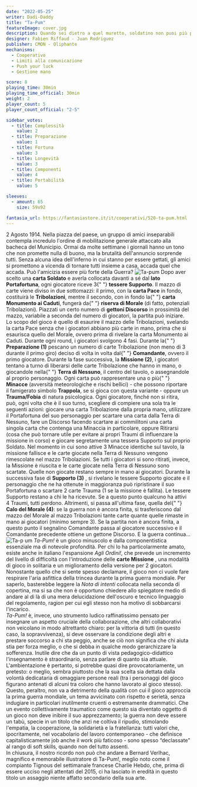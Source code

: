 ```yaml
---
date: "2022-05-25"
writer: Dadi-Daddy
title: "Ta-Pum"
featureImage: cover.jpg
description: Quando sei dietro a quel muretto, soldatino non puoi più parlar! Ta pum, ta pum, ta pum, ta pum...
designer: Fabien Riffaud - Juan Rodriguez
publisher: CMON - Oliphante
mechanisms:
  - Cooperativo
  - Limiti alla comunicazione
  - Push your luck
  - Gestione mano

score: 8
playing_time: 30min
playing_time_official: 30min
weight: 2
player_count: 5
player_count_official: "2-5"

sidebar_votes:
  - title: Complessità
    value: 2
  - title: Preparazione
    value: 1
  - title: Fortuna
    value: 3
  - title: Longevità
    value: 3
  - title: Componenti
    value: 4
  - title: Portabilità
    value: 5

sleeves:
  - amount: 65
    size: 59x92

fantasia_url: https://fantasiastore.it/it/cooperativi/520-ta-pum.html
---
```


<Setting>
  2 Agosto 1914. Nella piazza del paese, un gruppo di amici inseparabili
  contempla incredulo l'ordine di mobilitazione generale attaccato alla bacheca
  del Municipio. Ormai da molte settimane i giornali hanno un tono che non
  promette nulla di buono, ma la brutalità dell'annuncio sorprende tutti. Senza
  alcuna idea dell'inferno in cui stanno per essere gettati, gli amici si
  promettono a vicenda di tornare tutti insieme a casa, accada quel che accada.
  Può l'amicizia essere più forte della Guerra?
</Setting>

<img src="./game1.jpg" alt="Ta-pum" />

<Rules>
  Dopo aver scelto una <strong>carta Soldato</strong> e averla collocata davanti
  a sé dal <strong>lato Portafortuna</strong>, ogni giocatore riceve 3{" "}
  <strong>tessere Supporto</strong>. Il mazzo di carte viene diviso in due
  sottomazzi: il primo, con la <strong>carta Pace</strong> in fondo, costituirà
  le <strong>Tribolazioni</strong>, mentre il secondo, con in fondo la{" "}
  <strong>carta Monumento ai Caduti</strong>, fungerà da{" "}
  <strong>riserva di Morale</strong> (di fatto, potenziali Tribolazioni).
  Piazzati un certo numero di <strong>gettoni Discorso</strong> in prossimità
  del mazzo, variabile a seconda del numero di giocatori, la partita può
  iniziare.
  <br />
  Lo scopo del gioco è quello di esaurire il mazzo delle Tribolazioni, svelando
  la carta Pace senza che i giocatori abbiano più carte in mano, prima che si
  esaurisca quello del Morale, ovvero prima di rivelare la carta Monumento ai
  Caduti. Durante ogni round, i giocatori svolgono 4 fasi. Durante la{" "}
  <strong>Preparazione (1)</strong> pescano un numero di carte Tribolazione (non
  meno di 3 durante il primo giro) deciso di volta in volta dal{" "}
  <strong>Comandante</strong>, ovvero il primo giocatore. Durante la fase
  successiva, la <strong>Missione (2)</strong>, i giocatori tentano a turno di
  liberarsi delle carte Tribolazione che hanno in mano, o giocandole nella{" "}
  <strong>Terra di Nessuno</strong>, il centro del tavolo, o assegnandole al
  proprio personaggio. Ogni carta può rappresentare una o più{" "}
  <strong>Minacce</strong> (avversità meteorologiche e rischi bellici) - che
  possono riportare il famigerato simbolo <strong>Trappola</strong>, se si gioca
  con questa variante - oppure un <strong>Trauma/Fobia</strong> di natura
  psicologica. Ogni giocatore, finché non si ritira, può, ogni volta che è il
  suo turno, scegliere di compiere una sola tra le seguenti azioni: giocare una
  carta Tribolazione dalla propria mano, utilizzare il Portafortuna del suo
  personaggio per scartare una carta dalla Terra di Nessuno, fare un Discorso
  facendo scartare ai commilitoni una carta singola carta che contenga una
  Minaccia in particolare, oppure Ritirarsi (cosa che può tornare utile per
  evitare ai propri Traumi di influenzare la missione in corso) e giocare
  segretamente una tessera Supporto sul proprio Soldato. Nel momento in cui sono
  attive 3 Minacce identiche sul tavolo, la missione fallisce e le carte giocate
  nella Terra di Nessuno vengono rimescolate nel mazzo Tribolazioni. Se tutti i
  giocatori si sono ritirati, invece, la Missione è riuscita e le carte giocate
  nella Terra di Nessuno sono scartate. Quelle non giocate restano sempre in
  mano ai giocatori. Durante la successiva fase di <strong>Supporto (3)</strong>
  , si rivelano le tessere Supporto giocate e il personaggio che ne ha ottenute
  in maggioranza può ripristinare il suo Portafortuna o scartare 2 carte Trauma
  (1 se la missione è fallita). Le tessere Supporto restano a chi le ha
  ricevute. Se a questo punto qualcuno ha attivi 4 Traumi, tutti perdono.
  Altrimenti, si passa all'ultima fase, quella del{" "}
  <strong>Calo del Morale (4)</strong>: se la guerra non è ancora finita, si
  trasferiscono dal mazzo del Morale al mazzo Tribolazioni tante carte quante
  quelle rimaste in mano ai giocatori (minimo sempre 3). Se la partita non è
  ancora finita, a questo punto il segnalino Comandante passa al giocatore
  successivo e il Comandante precedente ottiene un gettone Discorso. E la guerra
  continua…
</Rules>

<img src="./game2.jpg" alt="Ta-p um" />

<Feedback>
  <em>Ta-Pum!</em> è un gioco minuscolo e dalla componentistica essenziale ma di
  notevole profondità. Per chi lo ha particolarmente amato, esiste anche in
  italiano l'espansione <em>Agli Ordini!</em>, che prevede un incremento del
  livello di difficoltà con l'introduzione delle <strong>carte Missione</strong>
  , una modalità di gioco in solitaria e un miglioramento della versione per 2 giocatori.
  <br />
  Nonostante quello che si sente spesso declamare, il gioco non ci vuole fare respirare
  l'aria asfittica della trincea durante la prima guerra mondiale. Per saperlo, basterebbe
  leggere la <em>Nota di intenti</em> collocata nella seconda di copertina, ma si
  sa che non è opportuno chiedere allo spiegatore medio di andare al di là di una
  mera delucidazione dell'oscuro e tecnico linguaggio del regolamento, ragion per
  cui egli stesso non ha motivo di sobbarcarsi l'incarico.
  <br />
  <em>Ta-Pum!</em> è, invece, uno strumento ludico raffinatissimo pensato per insegnare
  un aspetto cruciale della collaborazione, che altri collaborativi non veicolano
  in modo altrettanto chiaro: per la vittoria di tutti (in questo caso, la sopravvivenza),
  si deve osservare la condizione degli altri e prestare soccorso a chi sta peggio,
  anche se ciò non significa che chi aiuta stia per forza meglio, o che si debba
  in qualche modo gerarchizzare la sofferenza. Inutile dire che da un punto di vista
  pedagogico-didattico l'insegnamento è straordinario, senza parlare di quanto sia
  attuale. L'ambientazione è pertanto, si potrebbe quasi dire provocatoriamente,
  un pretesto: o meglio, sembra piuttosto che la sua scelta sia dettata dalla volontà
  dedicataria di omaggiare persone reali (tra i personaggi del gioco figurano antenati
  di alcuni tra coloro che hanno lavorato al gioco stesso). Questo, peraltro, non
  va a detrimento della qualità con cui il gioco approccia la prima guerra mondiale,
  un tema avvicinato con rispetto e serietà, senza indugiare in particolari inutilmente
  cruenti o estremamente drammatici. Che un evento collettivamente traumatico come
  questo sia diventato oggetto di un gioco non deve inibire il suo apprezzamento;
  la guerra non deve essere un tabù, specie in un titolo che anzi ne coltiva il ripudio,
  stimolando l'empatia, la cooperazione, la solidarietà e la fratellanza: tutti valori
  che, ipocritamente, nel vocabolario del lavoro contemporaneo - che definisce capitalisticamente
  job anche il work più faticoso - sono spesso “declassate” al rango di soft skills,
  quando non del tutto assenti.
  <br />
  In chiusura, il nostro ricordo non può che andare a Bernard Verlhac, magnifico
  e memorabile illustratore di Ta-Pum!, meglio noto come il compianto Tignous del
  settimanale francese Charlie Hebdo, che, prima di essere ucciso negli attentati
  del 2015, ci ha lasciato in eredità in questo titolo un assaggio niente affatto
  secondario della sua arte.
</Feedback>
